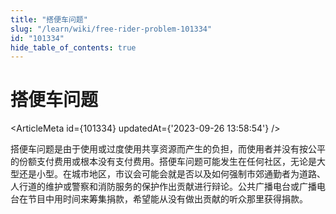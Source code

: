 ```yaml
---
title: "搭便车问题"
slug: "/learn/wiki/free-rider-problem-101334"
id: "101334"
hide_table_of_contents: true
---
```



# 搭便车问题

<ArticleMeta id={101334} updatedAt={'2023-09-26 13:58:54'} />
<div className='border-solid border-b border-t-0 my-4 border-[var(--ifm-color-gray-300)]' />

搭便车问题是由于使用或过度使用共享资源而产生的负担，而使用者并没有按公平的份额支付费用或根本没有支付费用。搭便车问题可能发生在任何社区，无论是大型还是小型。在城市地区，市议会可能会就是否以及如何强制市郊通勤者为道路、人行道的维护或警察和消防服务的保护作出贡献进行辩论。公共广播电台或广播电台在节目中用时间来筹集捐款，希望能从没有做出贡献的听众那里获得捐款。
